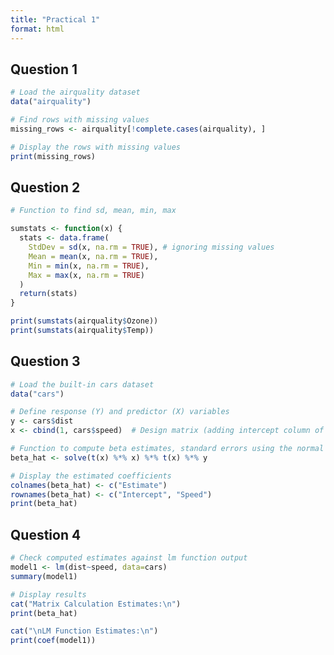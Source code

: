 ```yaml
---
title: "Practical 1"
format: html
---
```


## Question 1

```r
# Load the airquality dataset 
data("airquality")

# Find rows with missing values
missing_rows <- airquality[!complete.cases(airquality), ]

# Display the rows with missing values
print(missing_rows)
```

## Question 2

```r
# Function to find sd, mean, min, max

sumstats <- function(x) {
  stats <- data.frame(
    StdDev = sd(x, na.rm = TRUE), # ignoring missing values
    Mean = mean(x, na.rm = TRUE),
    Min = min(x, na.rm = TRUE),
    Max = max(x, na.rm = TRUE)
  )
  return(stats)
}

print(sumstats(airquality$Ozone))
print(sumstats(airquality$Temp))
```

## Question 3

```r
# Load the built-in cars dataset
data("cars")

# Define response (Y) and predictor (X) variables
y <- cars$dist
x <- cbind(1, cars$speed)  # Design matrix (adding intercept column of 1s)

# Function to compute beta estimates, standard errors using the normal equation
beta_hat <- solve(t(x) %*% x) %*% t(x) %*% y

# Display the estimated coefficients
colnames(beta_hat) <- c("Estimate")
rownames(beta_hat) <- c("Intercept", "Speed")
print(beta_hat)
```

## Question 4

```r
# Check computed estimates against lm function output
model1 <- lm(dist~speed, data=cars)
summary(model1)

# Display results
cat("Matrix Calculation Estimates:\n")
print(beta_hat)

cat("\nLM Function Estimates:\n")
print(coef(model1))
```
